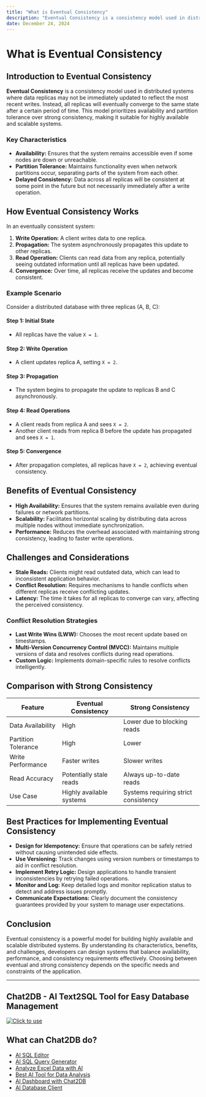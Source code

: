 ```yaml
---
title: "What is Eventual Consistency"
description: "Eventual Consistency is a consistency model used in distributed systems where data replicas may not be immediately updated to reflect the most recent writes."
date: December 24, 2024
---
```


# What is Eventual Consistency

## Introduction to Eventual Consistency

**Eventual Consistency** is a consistency model used in distributed systems where data replicas may not be immediately updated to reflect the most recent writes. Instead, all replicas will eventually converge to the same state after a certain period of time. This model prioritizes availability and partition tolerance over strong consistency, making it suitable for highly available and scalable systems.

### Key Characteristics

- **Availability:** Ensures that the system remains accessible even if some nodes are down or unreachable.
- **Partition Tolerance:** Maintains functionality even when network partitions occur, separating parts of the system from each other.
- **Delayed Consistency:** Data across all replicas will be consistent at some point in the future but not necessarily immediately after a write operation.

## How Eventual Consistency Works

In an eventually consistent system:

1. **Write Operation:** A client writes data to one replica.
2. **Propagation:** The system asynchronously propagates this update to other replicas.
3. **Read Operation:** Clients can read data from any replica, potentially seeing outdated information until all replicas have been updated.
4. **Convergence:** Over time, all replicas receive the updates and become consistent.

### Example Scenario

Consider a distributed database with three replicas (A, B, C):

#### Step 1: Initial State

- All replicas have the value `X = 1`.

#### Step 2: Write Operation

- A client updates replica A, setting `X = 2`.

#### Step 3: Propagation

- The system begins to propagate the update to replicas B and C asynchronously.

#### Step 4: Read Operations

- A client reads from replica A and sees `X = 2`.
- Another client reads from replica B before the update has propagated and sees `X = 1`.

#### Step 5: Convergence

- After propagation completes, all replicas have `X = 2`, achieving eventual consistency.

## Benefits of Eventual Consistency

- **High Availability:** Ensures that the system remains available even during failures or network partitions.
- **Scalability:** Facilitates horizontal scaling by distributing data across multiple nodes without immediate synchronization.
- **Performance:** Reduces the overhead associated with maintaining strong consistency, leading to faster write operations.

## Challenges and Considerations

- **Stale Reads:** Clients might read outdated data, which can lead to inconsistent application behavior.
- **Conflict Resolution:** Requires mechanisms to handle conflicts when different replicas receive conflicting updates.
- **Latency:** The time it takes for all replicas to converge can vary, affecting the perceived consistency.

### Conflict Resolution Strategies

- **Last Write Wins (LWW):** Chooses the most recent update based on timestamps.
- **Multi-Version Concurrency Control (MVCC):** Maintains multiple versions of data and resolves conflicts during read operations.
- **Custom Logic:** Implements domain-specific rules to resolve conflicts intelligently.

## Comparison with Strong Consistency

| Feature               | Eventual Consistency          | Strong Consistency           |
|-----------------------|-------------------------------|------------------------------|
| Data Availability     | High                         | Lower due to blocking reads  |
| Partition Tolerance   | High                         | Lower                        |
| Write Performance     | Faster writes                 | Slower writes                |
| Read Accuracy         | Potentially stale reads       | Always up-to-date reads      |
| Use Case              | Highly available systems      | Systems requiring strict consistency |

## Best Practices for Implementing Eventual Consistency

- **Design for Idempotency:** Ensure that operations can be safely retried without causing unintended side effects.
- **Use Versioning:** Track changes using version numbers or timestamps to aid in conflict resolution.
- **Implement Retry Logic:** Design applications to handle transient inconsistencies by retrying failed operations.
- **Monitor and Log:** Keep detailed logs and monitor replication status to detect and address issues promptly.
- **Communicate Expectations:** Clearly document the consistency guarantees provided by your system to manage user expectations.

## Conclusion

Eventual consistency is a powerful model for building highly available and scalable distributed systems. By understanding its characteristics, benefits, and challenges, developers can design systems that balance availability, performance, and consistency requirements effectively. Choosing between eventual and strong consistency depends on the specific needs and constraints of the application.

---

## Chat2DB - AI Text2SQL Tool for Easy Database Management

[![Click to use](/image/blog/chat2db.png)](https://app.chat2db.ai/)

## What can Chat2DB do?

- [AI SQL Editor](https://chat2db.ai/feature/AI%20SQL%20Editor)
- [AI SQL Query Generator](https://chat2db.ai/feature/AI%20SQL%20Query%20Generator)
- [Analyze Excel Data with AI](https://chat2db.ai/feature/Analyze%20Excel%20Data%20with%20AI)
- [Best AI Tool for Data Analysis](https://chat2db.ai/feature/Best%20AI%20Tool%20for%20Data%20Analysis)
- [AI Dashboard with Chat2DB](https://chat2db.ai/feature/AI%20Dashboard%20with%20Chat2DB)
- [AI Database Client](https://chat2db.ai/feature/AI%20Database%20Client)
